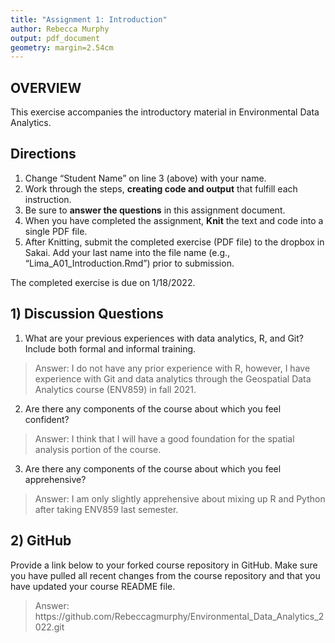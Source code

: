 ```yaml
---
title: "Assignment 1: Introduction"
author: Rebecca Murphy
output: pdf_document
geometry: margin=2.54cm
---
```


## OVERVIEW

This exercise accompanies the introductory material in Environmental Data Analytics. 

## Directions
1. Change "Student Name" on line 3 (above) with your name.
3. Work through the steps, **creating code and output** that fulfill each instruction.
4. Be sure to **answer the questions** in this assignment document.
6. When you have completed the assignment, **Knit** the text and code into a single PDF file.
8. After Knitting, submit the completed exercise (PDF file) to the dropbox in Sakai. Add your last name into the file name (e.g., "Lima_A01_Introduction.Rmd") prior to submission.

The completed exercise is due on 1/18/2022.

## 1) Discussion Questions

1. What are your previous experiences with data analytics, R, and Git? Include both formal and informal training.

> Answer: I do not have any prior experience with R, however, I have experience with Git and data analytics through the Geospatial Data Analytics course (ENV859) in fall 2021. 

2. Are there any components of the course about which you feel confident?

> Answer: I think that I will have a good foundation for the spatial analysis portion of the course. 

3. Are there any components of the course about which you feel apprehensive?

> Answer: I am only slightly apprehensive about mixing up R and Python after taking ENV859 last semester. 


## 2) GitHub

Provide a link below to your forked course repository in GitHub. Make sure you have pulled all recent changes from the course repository  and that you have updated your course README file. 

> Answer: https://github.com/Rebeccagmurphy/Environmental_Data_Analytics_2022.git


